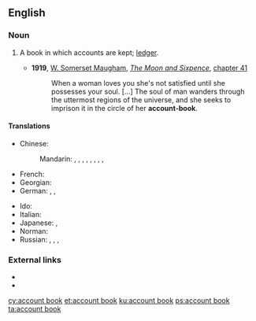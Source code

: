 ==English==

===Noun===
{{en-noun|head=[[account]] [[book]]}}

# {{context|accounting|lang=en}} A book in which accounts are kept; [[ledger]].
#* '''1919''', [[w:William Somerset Maugham|W. Somerset Maugham]], ''[[w:The Moon and Sixpence|The Moon and Sixpence]]'', [[s:The Moon and Sixpence/Chapter XLI|chapter 41]]
#*: When a woman loves you she's not satisfied until she possesses your soul. [...] The soul of man wanders through the uttermost regions of the universe, and she seeks to imprison it in the circle of her '''account-book'''.

====Translations====
{{trans-top|a book in which accounts are kept}}
* Chinese:
*: Mandarin: {{t+|cmn|帳簿|sc=Hani}}, {{t+|cmn|帐簿|tr=zhàngbù|sc=Hani}}, {{t|cmn|賬本|sc=Hani}}, {{t+|cmn|账本|tr=zhàngběn|sc=Hani}}, {{t+|cmn|簿籍|tr=bùjí|sc=Hani}}, {{t+|cmn|賬冊|sc=Hani}}, {{t|cmn|账册|tr=zhàngcè|sc=Hani}}, {{t+|cmn|冊歷|sc=Hani}}, {{t|cmn|册历|tr=cèlì|sc=Hani}}
* French: {{t|fr|livre de comptes|m}}
* Georgian: {{t|ka|დავთარი|sc=Geor}}
* German: {{t|de|Rechnungsbuch|n}}, {{t|de|Geschäftsbuch|n}}, {{t|de|Kontobuch|n}}
{{trans-mid}}
* Ido: {{t|io|kontolibro}}
* Italian: {{t|it|libro contabile|m}}
* Japanese: {{t+|ja|帳簿|tr=ちょうぼ, chōbo|sc=Jpan}}, {{t|ja|台帳|tr=だいちょう, daichō|sc=Jpan}}
* Norman: {{t|nrf|livre d'comptes|m}}
* Russian: {{t+|ru|конто́рская кни́га|f}}, {{t+|ru|гроссбу́х|m}}, {{t|ru|бухга́лтерская кни́га|f}}, {{t|ru|счётная кни́га|f}}
{{trans-bottom}}

===External links===
* {{R:OneLook}}
* {{R:Webster 1913}}

[[cy:account book]]
[[et:account book]]
[[ku:account book]]
[[ps:account book]]
[[ta:account book]]